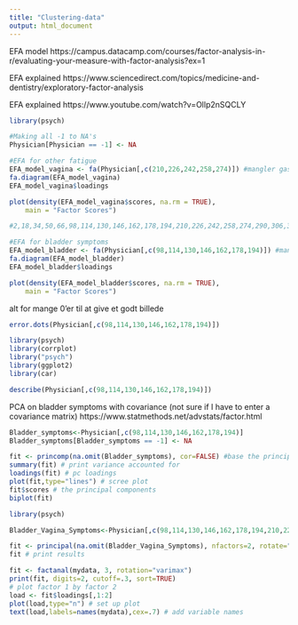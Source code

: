 ```yaml
---
title: "Clustering-data"
output: html_document
---
```




EFA model https://campus.datacamp.com/courses/factor-analysis-in-r/evaluating-your-measure-with-factor-analysis?ex=1

EFA explained https://www.sciencedirect.com/topics/medicine-and-dentistry/exploratory-factor-analysis

EFA explained https://www.youtube.com/watch?v=Ollp2nSQCLY 
```r




library(psych)

#Making all -1 to NA's
Physician[Physician == -1] <- NA

#EFA for other fatigue
EFA_model_vagina <- fa(Physician[,c(210,226,242,258,274)]) #mangler gastofistularectumM3 kollonne 82
fa.diagram(EFA_model_vagina)
EFA_model_vagina$loadings

plot(density(EFA_model_vagina$scores, na.rm = TRUE), 
    main = "Factor Scores")

#2,18,34,50,66,98,114,130,146,162,178,194,210,226,242,258,274,290,306,322,338

#EFA for bladder symptoms
EFA_model_bladder <- fa(Physician[,c(98,114,130,146,162,178,194)]) #mangler gastofistularectumM3 kollonne 82
fa.diagram(EFA_model_bladder)
EFA_model_bladder$loadings

plot(density(EFA_model_bladder$scores, na.rm = TRUE), 
    main = "Factor Scores")
```






alt for mange 0'er til at give et godt billede
```r
error.dots(Physician[,c(98,114,130,146,162,178,194)])
```





```r
library(psych)
library(corrplot)
library("psych")
library(ggplot2)
library(car)
```




```r
describe(Physician[,c(98,114,130,146,162,178,194)])
```




PCA on bladder symptoms with covariance (not sure if I have to enter a covariance matrix) https://www.statmethods.net/advstats/factor.html 
```r
Bladder_symptoms<-Physician[,c(98,114,130,146,162,178,194)]
Bladder_symptoms[Bladder_symptoms == -1] <- NA

fit <- princomp(na.omit(Bladder_symptoms), cor=FALSE) #base the principal components on the covariance matrix
summary(fit) # print variance accounted for
loadings(fit) # pc loadings
plot(fit,type="lines") # scree plot
fit$scores # the principal components
biplot(fit)
```




```r
library(psych)

Bladder_Vagina_Symptoms<-Physician[,c(98,114,130,146,162,178,194,210,226,242,258,274)]

fit <- principal(na.omit(Bladder_Vagina_Symptoms), nfactors=2, rotate="cluster")
fit # print results
```





```r
fit <- factanal(mydata, 3, rotation="varimax")
print(fit, digits=2, cutoff=.3, sort=TRUE)
# plot factor 1 by factor 2
load <- fit$loadings[,1:2]
plot(load,type="n") # set up plot
text(load,labels=names(mydata),cex=.7) # add variable names
```








